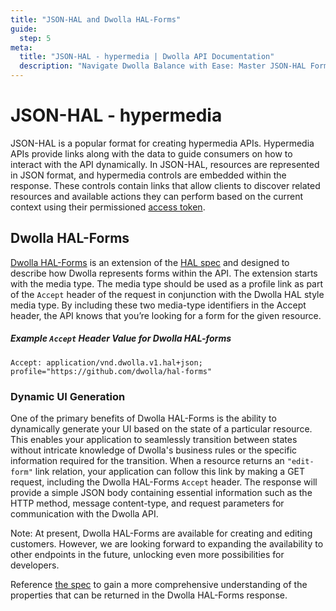 ```yaml
---
title: "JSON-HAL and Dwolla HAL-Forms"
guide:
  step: 5
meta:
  title: "JSON-HAL - hypermedia | Dwolla API Documentation"
  description: "Navigate Dwolla Balance with Ease: Master JSON-HAL Forms. Uncover the power of Dwolla HAL-Forms for intuitive API interactions. Grasp JSON-HAL and how Dwolla expands it for dynamic forms. Effortlessly transition between resource states and gain valuable insights for streamlined Dwolla Balance integrations."
---
```


# JSON-HAL - hypermedia

JSON-HAL is a popular format for creating hypermedia APIs. Hypermedia APIs provide links along with the data to guide consumers on how to interact with the API dynamically. In JSON-HAL, resources are represented in JSON format, and hypermedia controls are embedded within the response. These controls contain links that allow clients to discover related resources and available actions they can perform based on the current context using their permissioned [access token](https://developers.dwolla.com/docs/connect/api-reference/authorization).

## Dwolla HAL-Forms

[Dwolla HAL-Forms](https://github.com/Dwolla/hal-forms) is an extension of the [HAL spec](http://stateless.co/hal_specification.html) and designed to describe how Dwolla represents forms within the API. The extension starts with the media type. The media type should be used as a profile link as part of the `Accept` header of the request in conjunction with the Dwolla HAL style media type. By including these two media-type identifiers in the Accept header, the API knows that you’re looking for a form for the given resource.

##### Example `Accept` Header Value for Dwolla HAL-forms

`Accept: application/vnd.dwolla.v1.hal+json; profile="https://github.com/dwolla/hal-forms"`

### Dynamic UI Generation

One of the primary benefits of Dwolla HAL-Forms is the ability to dynamically generate your UI based on the state of a particular resource. This enables your application to seamlessly transition between states without intricate knowledge of Dwolla's business rules or the specific information required for the transition. When a resource returns an `"edit-form"` link relation, your application can follow this link by making a GET request, including the Dwolla HAL-Forms `Accept` header. The response will provide a simple JSON body containing essential information such as the HTTP method, message content-type, and request parameters for communication with the Dwolla API.

Note: At present, Dwolla HAL-Forms are available for creating and editing customers. However, we are looking forward to expanding the availability to other endpoints in the future, unlocking even more possibilities for developers.

Reference [the spec](https://github.com/Dwolla/hal-forms) to gain a more comprehensive understanding of the properties that can be returned in the Dwolla HAL-Forms response.

